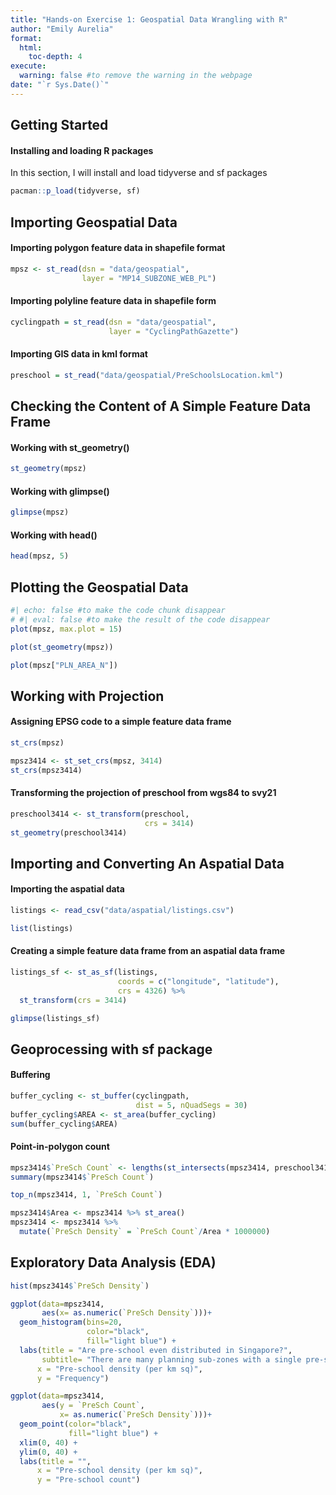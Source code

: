 ```yaml
---
title: "Hands-on Exercise 1: Geospatial Data Wrangling with R"
author: "Emily Aurelia"
format:
  html:
    toc-depth: 4
execute: 
  warning: false #to remove the warning in the webpage
date: "`r Sys.Date()`"
---
```


## Getting Started

#### **Installing and loading R packages**

In this section, I will install and load tidyverse and sf packages

```r
pacman::p_load(tidyverse, sf)
```

## Importing Geospatial Data

#### **Importing polygon feature data in shapefile format**

```r
mpsz <- st_read(dsn = "data/geospatial",
                layer = "MP14_SUBZONE_WEB_PL")
```

#### **Importing polyline feature data in shapefile form**

```r
cyclingpath = st_read(dsn = "data/geospatial",
                      layer = "CyclingPathGazette")
```

#### **Importing GIS data in kml format**

```r
preschool = st_read("data/geospatial/PreSchoolsLocation.kml")
```

## Checking the Content of A Simple Feature Data Frame

#### **Working with st_geometry()**

```r
st_geometry(mpsz)
```

#### **Working with glimpse()**

```r
glimpse(mpsz)
```

#### **Working with head()**

```r
head(mpsz, 5)
```

## Plotting the Geospatial Data

```r
#| echo: false #to make the code chunk disappear
# #| eval: false #to make the result of the code disappear
plot(mpsz, max.plot = 15)
```

```r
plot(st_geometry(mpsz))
```

```r
plot(mpsz["PLN_AREA_N"])
```

## Working with Projection

#### **Assigning EPSG code to a simple feature data frame**

```r
st_crs(mpsz)
```

```r
mpsz3414 <- st_set_crs(mpsz, 3414)
st_crs(mpsz3414)
```

#### **Transforming the projection of preschool from wgs84 to svy21**

```r
preschool3414 <- st_transform(preschool,
                              crs = 3414)
st_geometry(preschool3414)
```

## Importing and Converting An Aspatial Data

#### **Importing the aspatial data**

```r
listings <- read_csv("data/aspatial/listings.csv")
```

```r
list(listings)
```

#### **Creating a simple feature data frame from an aspatial data frame**

```r
listings_sf <- st_as_sf(listings,
                        coords = c("longitude", "latitude"),
                        crs = 4326) %>%
  st_transform(crs = 3414)
```

```r
glimpse(listings_sf)
```

## Geoprocessing with sf package

#### **Buffering**

```r
buffer_cycling <- st_buffer(cyclingpath,
                            dist = 5, nQuadSegs = 30)
buffer_cycling$AREA <- st_area(buffer_cycling)
sum(buffer_cycling$AREA)
```

#### **Point-in-polygon count**

```r
mpsz3414$`PreSch Count` <- lengths(st_intersects(mpsz3414, preschool3414))
summary(mpsz3414$`PreSch Count`)
```

```r
top_n(mpsz3414, 1, `PreSch Count`)
```

```r
mpsz3414$Area <- mpsz3414 %>% st_area()
mpsz3414 <- mpsz3414 %>%
  mutate(`PreSch Density` = `PreSch Count`/Area * 1000000)
```

## Exploratory Data Analysis (EDA)

```r
hist(mpsz3414$`PreSch Density`)
```

```r
ggplot(data=mpsz3414, 
       aes(x= as.numeric(`PreSch Density`)))+
  geom_histogram(bins=20, 
                 color="black", 
                 fill="light blue") +
  labs(title = "Are pre-school even distributed in Singapore?",
       subtitle= "There are many planning sub-zones with a single pre-school, on the other hand, \nthere are two planning sub-zones with at least 20 pre-schools",
      x = "Pre-school density (per km sq)",
      y = "Frequency")
```

```r
ggplot(data=mpsz3414, 
       aes(y = `PreSch Count`, 
           x= as.numeric(`PreSch Density`)))+
  geom_point(color="black", 
             fill="light blue") +
  xlim(0, 40) +
  ylim(0, 40) +
  labs(title = "",
      x = "Pre-school density (per km sq)",
      y = "Pre-school count")
```
